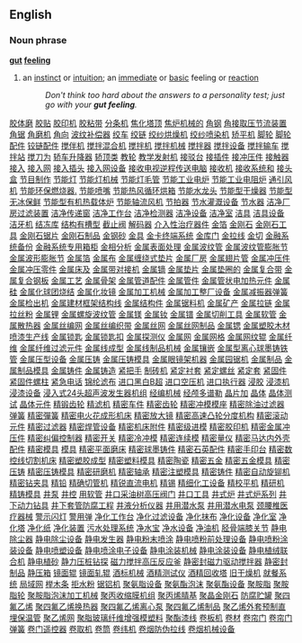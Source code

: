 ==English==
===Noun phrase===
'''[[gut]] [[feeling]]'''
#an [[instinct]] or [[intuition]]; an [[immediate]] or [[basic]] feeling or [[reaction]]
#:''Don't think too hard about the answers to a personality test; just go with your '''gut feeling'''.''
[http://www.13288888888.com/jixie013/001.htm 胶体磨]
[http://www.13288888888.com/jixie013/002.htm 胶贴]
[http://www.13288888888.com/jixie013/003.htm 胶印机]
[http://www.13288888888.com/jixie013/004.htm 胶粘带]
[http://www.13288888888.com/jixie013/005.htm 分条机]
[http://www.13288888888.com/jixie013/006.htm 焦化塔顶]
[http://www.13288888888.com/jixie013/007.htm 焦炉机械的]
[http://www.13288888888.com/jixie013/008.htm 角钢]
[http://www.13288888888.com/jixie013/009.htm 角接取压节流装置]
[http://www.13288888888.com/jixie013/010.htm 角锯]
[http://www.13288888888.com/jixie013/011.htm 角磨机]
[http://www.13288888888.com/jixie013/012.htm 角向]
[http://www.13288888888.com/jixie013/013.htm 波纹补偿器]
[http://www.13288888888.com/jixie013/014.htm 绞车]
[http://www.13288888888.com/jixie013/015.htm 绞链]
[http://www.13288888888.com/jixie013/016.htm 绞纱烘燥机]
[http://www.13288888888.com/jixie013/017.htm 绞纱喷染机]
[http://www.13288888888.com/jixie013/018.htm 矫平机]
[http://www.13288888888.com/jixie013/019.htm 脚轮]
[http://www.13288888888.com/jixie013/020.htm 脚轮配件]
[http://www.13288888888.com/jixie013/021.htm 铰链配件]
[http://www.13288888888.com/jixie013/022.htm 搅伴机]
[http://www.13288888888.com/jixie013/023.htm 搅拌混合机]
[http://www.13288888888.com/jixie013/024.htm 搅拌机]
[http://www.13288888888.com/jixie013/025.htm 搅拌机械]
[http://www.13288888888.com/jixie013/026.htm 搅拌器]
[http://www.13288888888.com/jixie013/027.htm 搅拌设备]
[http://www.13288888888.com/jixie013/028.htm 搅拌输车]
[http://www.13288888888.com/jixie013/029.htm 搅拌站]
[http://www.13288888888.com/jixie013/030.htm 搅刀为]
[http://www.13288888888.com/jixie013/031.htm 轿车升降器]
[http://www.13288888888.com/jixie013/032.htm 轿顶类]
[http://www.13288888888.com/jixie013/033.htm 教轮]
[http://www.13288888888.com/jixie013/034.htm 教学发射机]
[http://www.13288888888.com/jixie013/034.htm 接驳台]
[http://www.13288888888.com/jixie013/035.htm 接插件]
[http://www.13288888888.com/jixie013/036.htm 接冲压件]
[http://www.13288888888.com/jixie013/037.htm 接触器]
[http://www.13288888888.com/jixie013/038.htm 接入]
[http://www.13288888888.com/jixie013/039.htm 接入网]
[http://www.13288888888.com/jixie013/040.htm 接入插头]
[http://www.13288888888.com/jixie013/041.htm 接入网设备]
[http://www.13288888888.com/jixie013/042.htm 接收电视逆程传送电脑]
[http://www.13288888888.com/jixie013/043.htm 接收机]
[http://www.13288888888.com/jixie013/044.htm 接收系统和]
[http://www.13288888888.com/jixie013/045.htm 接头盒]
[http://www.13288888888.com/jixie013/046.htm 节目制作]
[http://www.13288888888.com/jixie013/047.htm 节能灯]
[http://www.13288888888.com/jixie013/048.htm 节能灯机械]
[http://www.13288888888.com/jixie013/049.htm 节能灯毛管]
[http://www.13288888888.com/jixie013/050.htm 节能工业电炉]
[http://www.13288888888.com/jixie013/051.htm 节能工业电阻炉]
[http://www.13288888888.com/jixie013/052.htm 通引风机]
[http://www.13288888888.com/jixie013/053.htm 节能环保燃烧器.]
[http://www.13288888888.com/jixie013/054.htm 节能喷嘴]
[http://www.13288888888.com/jixie013/055.htm 节能热风循环烘箱]
[http://www.13288888888.com/jixie013/056.htm 节能水龙头]
[http://www.13288888888.com/jixie013/057.htm 节能型干燥器]
[http://www.13288888888.com/jixie013/058.htm 节能型无冰保鲜]
[http://www.13288888888.com/jixie013/059.htm 节能型有机热载体炉]
[http://www.13288888888.com/jixie013/060.htm 节能轴流风机]
[http://www.13288888888.com/jixie013/061.htm 节拍器]
[http://www.13288888888.com/jixie013/062.htm 节水灌溉设备]
[http://www.13288888888.com/jixie013/063.htm 节水器]
[http://www.13288888888.com/jixie013/064.htm 洁净厂房过滤装置]
[http://www.13288888888.com/jixie013/065.htm 洁净传递窗]
[http://www.13288888888.com/jixie013/066.htm 洁净工作台]
[http://www.13288888888.com/jixie013/067.htm 洁净检测器]
[http://www.13288888888.com/jixie013/068.htm 洁净设备]
[http://www.13288888888.com/jixie013/069.htm 洁净室]
[http://www.13288888888.com/jixie013/070.htm 洁具]
[http://www.13288888888.com/jixie013/071.htm 洁具设备]
[http://www.13288888888.com/jixie013/072.htm 洁牙机]
[http://www.13288888888.com/jixie013/073.htm 结冻库]
[http://www.13288888888.com/jixie013/074.htm 结构有槽型]
[http://www.13288888888.com/jixie013/075.htm 截止阀]
[http://www.13288888888.com/jixie013/076.htm 解码器]
[http://www.13288888888.com/jixie013/077.htm 介入性治疗器件]
[http://www.13288888888.com/jixie013/078.htm 金箔]
[http://www.13288888888.com/jixie013/079.htm 金刚石]
[http://www.13288888888.com/jixie013/080.htm 金刚石工具]
[http://www.13288888888.com/jixie013/081.htm 金刚石锯片]
[http://www.13288888888.com/jixie013/082.htm 金刚石制品]
[http://www.13288888888.com/jixie013/083.htm 金钢砂]
[http://www.13288888888.com/jixie013/084.htm 金具]
[http://www.13288888888.com/jixie013/085.htm 金卡终端系统]
[http://www.13288888888.com/jixie013/086.htm 金库门]
[http://www.13288888888.com/jixie013/087.htm 金拉线]
[http://www.13288888888.com/jixie013/088.htm 金切]
[http://www.13288888888.com/jixie013/089.htm 金融系统备份]
[http://www.13288888888.com/jixie013/090.htm 金融系统专用箱柜]
[http://www.13288888888.com/jixie013/091.htm 金相分析]
[http://www.13288888888.com/jixie013/092.htm 金属表面处理]
[http://www.13288888888.com/jixie013/093.htm 金属波纹管]
[http://www.13288888888.com/jixie013/094.htm 金属波纹管膨胀节]
[http://www.13288888888.com/jixie013/095.htm 金属波形膨胀节]
[http://www.13288888888.com/jixie013/096.htm 金属箔]
[http://www.13288888888.com/jixie013/097.htm 金属布]
[http://www.13288888888.com/jixie013/098.htm 金属缠绕式垫片]
[http://www.13288888888.com/jixie013/099.htm 金属厂房]
[http://www.13288888888.com/jixie013/100.htm 金属翅片管]
[http://www.13288888888.com/jixie013/101.htm 金属冲压件]
[http://www.13288888888.com/jixie013/102.htm 金属冲压零件]
[http://www.13288888888.com/jixie013/103.htm 金属床及]
[http://www.13288888888.com/jixie013/104.htm 金属带对接机]
[http://www.13288888888.com/jixie013/105.htm 金属镝]
[http://www.13288888888.com/jixie013/106.htm 金属垫片]
[http://www.13288888888.com/jixie013/107.htm 金属垫圈的]
[http://www.13288888888.com/jixie013/108.htm 金属复合带]
[http://www.13288888888.com/jixie013/109.htm 金属复合钢板]
[http://www.13288888888.com/jixie013/110.htm 金属工艺]
[http://www.13288888888.com/jixie013/111.htm 金属骨架]
[http://www.13288888888.com/jixie013/112.htm 金属管道配件]
[http://www.13288888888.com/jixie013/113.htm 金属管件]
[http://www.13288888888.com/jixie013/114.htm 金属管状电加热元件]
[http://www.13288888888.com/jixie013/115.htm 金属硅]
[http://www.13288888888.com/jixie013/116.htm 金属化球团烧结]
[http://www.13288888888.com/jixie013/117.htm 金属化妆镜]
[http://www.13288888888.com/jixie013/118.htm 金属加工机械]
[http://www.13288888888.com/jixie013/119.htm 金属加工整厂设备]
[http://www.13288888888.com/jixie013/120.htm 金属减振器弹簧]
[http://www.13288888888.com/jixie013/121.htm 金属检出机]
[http://www.13288888888.com/jixie013/122.htm 金属建材框架结构线]
[http://www.13288888888.com/jixie013/123.htm 金属结构件]
[http://www.13288888888.com/jixie013/124.htm 金属锯料机]
[http://www.13288888888.com/jixie013/125.htm 金属矿产]
[http://www.13288888888.com/jixie013/126.htm 金属拉链]
[http://www.13288888888.com/jixie013/127.htm 金属拉丝粉]
[http://www.13288888888.com/jixie013/128.htm 金属锂]
[http://www.13288888888.com/jixie013/129.htm 金属螺旋波纹管]
[http://www.13288888888.com/jixie013/130.htm 金属镁]
[http://www.13288888888.com/jixie013/131.htm 金属钕]
[http://www.13288888888.com/jixie013/132.htm 金属镨]
[http://www.13288888888.com/jixie013/133.htm 金属切削工具]
[http://www.13288888888.com/jixie013/134.htm 金属软管]
[http://www.13288888888.com/jixie013/135.htm 金属散热器]
[http://www.13288888888.com/jixie013/136.htm 金属丝编网]
[http://www.13288888888.com/jixie013/137.htm 金属丝编织带]
[http://www.13288888888.com/jixie013/138.htm 金属丝网]
[http://www.13288888888.com/jixie013/139.htm 金属丝网制品]
[http://www.13288888888.com/jixie013/140.htm 金属锶]
[http://www.13288888888.com/jixie013/141.htm 金属塑胶木材喷漆生产线]
[http://www.13288888888.com/jixie013/142.htm 金属锁匙]
[http://www.13288888888.com/jixie013/143.htm 金属锁匙扣]
[http://www.13288888888.com/jixie013/144.htm 金属探测仪]
[http://www.13288888888.com/jixie013/145.htm 金属网]
[http://www.13288888888.com/jixie013/146.htm 金属网格]
[http://www.13288888888.com/jixie013/147.htm 金属网纹辊]
[http://www.13288888888.com/jixie013/148.htm 金属纤维]
[http://www.13288888888.com/jixie013/149.htm 金属纤维过滤元件]
[http://www.13288888888.com/jixie013/150.htm 金属线成型]
[http://www.13288888888.com/jixie013/151.htm 金属线制品机械]
[http://www.13288888888.com/jixie013/152.htm 金属镶嵌]
[http://www.13288888888.com/jixie013/153.htm 金属型离心球墨铸铁管]
[http://www.13288888888.com/jixie013/154.htm 金属压型设备]
[http://www.13288888888.com/jixie013/155.htm 金属压铸]
[http://www.13288888888.com/jixie013/156.htm 金属压铸模具]
[http://www.13288888888.com/jixie013/157.htm 金属眼镜架机器]
[http://www.13288888888.com/jixie013/158.htm 金属园锯机]
[http://www.13288888888.com/jixie013/159.htm 金属制品]
[http://www.13288888888.com/jixie013/160.htm 金属制品模具]
[http://www.13288888888.com/jixie013/161.htm 金属铸件]
[http://www.13288888888.com/jixie013/162.htm 金属铸造]
[http://www.13288888888.com/jixie013/163.htm 紧把手]
[http://www.13288888888.com/jixie013/164.htm 制砖机]
[http://www.13288888888.com/jixie013/165.htm 紧定衬套]
[http://www.13288888888.com/jixie013/166.htm 紧定螺丝]
[http://www.13288888888.com/jixie013/167.htm 紧定套]
[http://www.13288888888.com/jixie013/168.htm 紧固件]
[http://www.13288888888.com/jixie013/169.htm 紧固件螺柱]
[http://www.13288888888.com/jixie013/170.htm 紧急电话]
[http://www.13288888888.com/jixie013/171.htm 锦纶滤布]
[http://www.13288888888.com/jixie013/172.htm 进口黑白B超]
[http://www.13288888888.com/jixie013/173.htm 进口空压机]
[http://www.13288888888.com/jixie013/174.htm 进口执行器]
[http://www.13288888888.com/jixie013/175.htm 浸胶]
[http://www.13288888888.com/jixie013/176.htm 浸漆机]
[http://www.13288888888.com/jixie013/177.htm 浸漆设备]
[http://www.13288888888.com/jixie013/178.htm 浸入式24头超声波发生器机组]
[http://www.13288888888.com/jixie013/179.htm 经编机械]
[http://www.13288888888.com/jixie013/180.htm 经颅多谱勒]
[http://www.13288888888.com/jixie013/181.htm 晶片加]
[http://www.13288888888.com/jixie013/182.htm 晶体]
[http://www.13288888888.com/jixie013/183.htm 晶体测试]
[http://www.13288888888.com/jixie013/184.htm 晶体元件]
[http://www.13288888888.com/jixie013/185.htm 精锻齿轮]
[http://www.13288888888.com/jixie013/186.htm 精滤机]
[http://www.13288888888.com/jixie013/187.htm 精密车件]
[http://www.13288888888.com/jixie013/188.htm 精密齿轮]
[http://www.13288888888.com/jixie013/189.htm 精密冲模模座]
[http://www.13288888888.com/jixie013/190.htm 精密除油过滤器]
[http://www.13288888888.com/jixie013/191.htm 弹簧]
[http://www.13288888888.com/jixie013/192.htm 精密彈簧]
[http://www.13288888888.com/jixie013/193.htm 精密电火花成形机床]
[http://www.13288888888.com/jixie013/194.htm 精密放大镜]
[http://www.13288888888.com/jixie013/195.htm 精密高速凸轮分度机构]
[http://www.13288888888.com/jixie013/196.htm 精密滚动元件]
[http://www.13288888888.com/jixie013/197.htm 精密过滤器]
[http://www.13288888888.com/jixie013/198.htm 精密焊管设备]
[http://www.13288888888.com/jixie013/199.htm 精密机床附件]
[http://www.13288888888.com/jixie013/200.htm 精密级进模]
[http://www.13288888888.com/jixie013/201.htm 精密胶印机]
[http://www.13288888888.com/jixie013/202.htm 精密金属冲压件]
[http://www.13288888888.com/jixie013/203.htm 精密纠偏控制器]
[http://www.13288888888.com/jixie013/204.htm 精密开关]
[http://www.13288888888.com/jixie013/205.htm 精密冷冲模]
[http://www.13288888888.com/jixie013/206.htm 精密连续模]
[http://www.13288888888.com/jixie013/207.htm 精密量仪]
[http://www.13288888888.com/jixie013/208.htm 精密马达内外壳配件]
[http://www.13288888888.com/jixie013/209.htm 精密模具]
[http://www.13288888888.com/jixie013/210.htm 模具]
[http://www.13288888888.com/jixie013/211.htm 精密平面磨床]
[http://www.13288888888.com/jixie013/212.htm 精密球墨铸件]
[http://www.13288888888.com/jixie013/213.htm 精密石英配件]
[http://www.13288888888.com/jixie013/214.htm 精密手印台]
[http://www.13288888888.com/jixie013/215.htm 精密数控线切割机床]
[http://www.13288888888.com/jixie013/216.htm 精密塑胶成型]
[http://www.13288888888.com/jixie013/217.htm 精密塑料模具]
[http://www.13288888888.com/jixie013/218.htm 精密陶瓷]
[http://www.13288888888.com/jixie013/219.htm 精密五金]
[http://www.13288888888.com/jixie013/220.htm 精密五金模具]
[http://www.13288888888.com/jixie013/221.htm 精密压铸]
[http://www.13288888888.com/jixie013/222.htm 精密压铸模具]
[http://www.13288888888.com/jixie013/223.htm 精密研磨机]
[http://www.13288888888.com/jixie013/224.htm 精密轴承]
[http://www.13288888888.com/jixie013/225.htm 精密注塑模具]
[http://www.13288888888.com/jixie013/226.htm 精密铸件]
[http://www.13288888888.com/jixie013/227.htm 精密自动旋铆机]
[http://www.13288888888.com/jixie013/228.htm 精密钻夹具]
[http://www.13288888888.com/jixie013/229.htm 精铅]
[http://www.13288888888.com/jixie013/230.htm 精确切管机]
[http://www.13288888888.com/jixie013/231.htm 精锐直流电机]
[http://www.13288888888.com/jixie013/232.htm 精锡]
[http://www.13288888888.com/jixie013/233.htm 精细化工设备]
[http://www.13288888888.com/jixie013/234.htm 精校平机]
[http://www.13288888888.com/jixie013/235.htm 精研机]
[http://www.13288888888.com/jixie013/236.htm 精铸模具]
[http://www.13288888888.com/jixie013/237.htm 井泵]
[http://www.13288888888.com/jixie013/238.htm 井控]
[http://www.13288888888.com/jixie013/238.htm 用软管]
[http://www.13288888888.com/jixie013/239.htm 井口采油树高压阀门]
[http://www.13288888888.com/jixie013/240.htm 井口工具]
[http://www.13288888888.com/jixie013/241.htm 井式炉]
[http://www.13288888888.com/jixie013/242.htm 井式炉系列]
[http://www.13288888888.com/jixie013/243.htm 井下动力钻具]
[http://www.13288888888.com/jixie013/244.htm 井下套管防腐工程]
[http://www.13288888888.com/jixie013/245.htm 井液分析仪器]
[http://www.13288888888.com/jixie013/246.htm 井用潜水泵]
[http://www.13288888888.com/jixie013/247.htm 井用潜水电泵]
[http://www.13288888888.com/jixie013/248.htm 颈腰椎医疗器械]
[http://www.13288888888.com/jixie013/249.htm 警示闪灯]
[http://www.13288888888.com/jixie013/250.htm 警用弹]
[http://www.13288888888.com/jixie013/251.htm 净化工作台]
[http://www.13288888888.com/jixie013/252.htm 净化过滤设备]
[http://www.13288888888.com/jixie013/253.htm 净化抹布]
[http://www.13288888888.com/jixie013/254.htm 净化设备]
[http://www.13288888888.com/jixie013/255.htm 净化室]
[http://www.13288888888.com/jixie013/256.htm 净化塔]
[http://www.13288888888.com/jixie013/257.htm 净化纸]
[http://www.13288888888.com/jixie013/258.htm 净化装置]
[http://www.13288888888.com/jixie013/259.htm 污水处理系统]
[http://www.13288888888.com/jixie013/260.htm 净水宝]
[http://www.13288888888.com/jixie013/261.htm 净水设备]
[http://www.13288888888.com/jixie013/262.htm 净油机]
[http://www.13288888888.com/jixie013/263.htm 胫骨端膝关节]
[http://www.13288888888.com/jixie013/264.htm 静电除尘器]
[http://www.13288888888.com/jixie013/265.htm 静电除尘设备]
[http://www.13288888888.com/jixie013/266.htm 静电发生器]
[http://www.13288888888.com/jixie013/267.htm 静电粉末喷涂]
[http://www.13288888888.com/jixie013/268.htm 静电喷粉前处理设备]
[http://www.13288888888.com/jixie013/269.htm 静电喷粉涂装设备]
[http://www.13288888888.com/jixie013/270.htm 静电喷塑设备]
[http://www.13288888888.com/jixie013/271.htm 静电喷涂电子设备]
[http://www.13288888888.com/jixie013/272.htm 静电涂装机械]
[http://www.13288888888.com/jixie013/273.htm 静电涂装设备]
[http://www.13288888888.com/jixie013/274.htm 静电植绒联合机]
[http://www.13288888888.com/jixie013/275.htm 静电植砂]
[http://www.13288888888.com/jixie013/276.htm 静力压桩钻探]
[http://www.13288888888.com/jixie013/277.htm 磁力搅拌高压反应釜]
[http://www.13288888888.com/jixie013/278.htm 静密封磁力驱动搅拌器]
[http://www.13288888888.com/jixie013/279.htm 静密封制品]
[http://www.13288888888.com/jixie013/280.htm 静压箱]
[http://www.13288888888.com/jixie013/281.htm 镜面辊]
[http://www.13288888888.com/jixie013/282.htm 镜面轧辊]
[http://www.13288888888.com/jixie013/283.htm 酒标机械]
[http://www.13288888888.com/jixie013/284.htm 酒精测试仪]
[http://www.13288888888.com/jixie013/285.htm 酒精回收塔]
[http://www.13288888888.com/jixie013/286.htm 旧干燥机]
[http://www.13288888888.com/jixie013/287.htm 就餐系统]
[http://www.13288888888.com/jixie013/288.htm 局域网]
[http://www.13288888888.com/jixie013/289.htm 榉木条]
[http://www.13288888888.com/jixie013/290.htm 拒水粉]
[http://www.13288888888.com/jixie013/291.htm 锯铝机]
[http://www.13288888888.com/jixie013/292.htm 聚氨脂设备]
[http://www.13288888888.com/jixie013/293.htm 聚氨酯泡沫]
[http://www.13288888888.com/jixie013/294.htm 聚氨酯设备]
[http://www.13288888888.com/jixie013/295.htm 聚胺脂]
[http://www.13288888888.com/jixie013/296.htm 聚胺脂轮]
[http://www.13288888888.com/jixie013/297.htm 聚胺脂泡沫加工机械]
[http://www.13288888888.com/jixie013/298.htm 聚丙收缩膜机组]
[http://www.13288888888.com/jixie013/299.htm 聚丙烯腈基]
[http://www.13288888888.com/jixie013/300.htm 聚晶金刚石]
[http://www.13288888888.com/jixie013/301.htm 防腐贮罐]
[http://www.13288888888.com/jixie013/302.htm 聚四氟乙烯]
[http://www.13288888888.com/jixie013/303.htm 聚四氟乙烯换热器]
[http://www.13288888888.com/jixie013/304.htm 聚四氟乙烯离心泵]
[http://www.13288888888.com/jixie013/305.htm 聚四氟乙烯制品]
[http://www.13288888888.com/jixie013/306.htm 聚乙烯外套预制直埋保温管]
[http://www.13288888888.com/jixie013/307.htm 聚乙烯网]
[http://www.13288888888.com/jixie013/308.htm 聚脂玻璃纤维增强模塑料]
[http://www.13288888888.com/jixie013/309.htm 聚酯漆线]
[http://www.13288888888.com/jixie013/310.htm 卷板机]
[http://www.13288888888.com/jixie013/311.htm 卷材]
[http://www.13288888888.com/jixie013/312.htm 卷帘门]
[http://www.13288888888.com/jixie013/313.htm 卷帘门弹簧]
[http://www.13288888888.com/jixie013/314.htm 卷门遥控器]
[http://www.13288888888.com/jixie013/315.htm 卷取机]
[http://www.13288888888.com/jixie013/316.htm 卷筒]
[http://www.13288888888.com/jixie013/317.htm 卷纬机]
[http://www.13288888888.com/jixie013/318.htm 卷烟防伪拉线]
[http://www.13288888888.com/jixie013/319.htm 卷烟机械设备]
